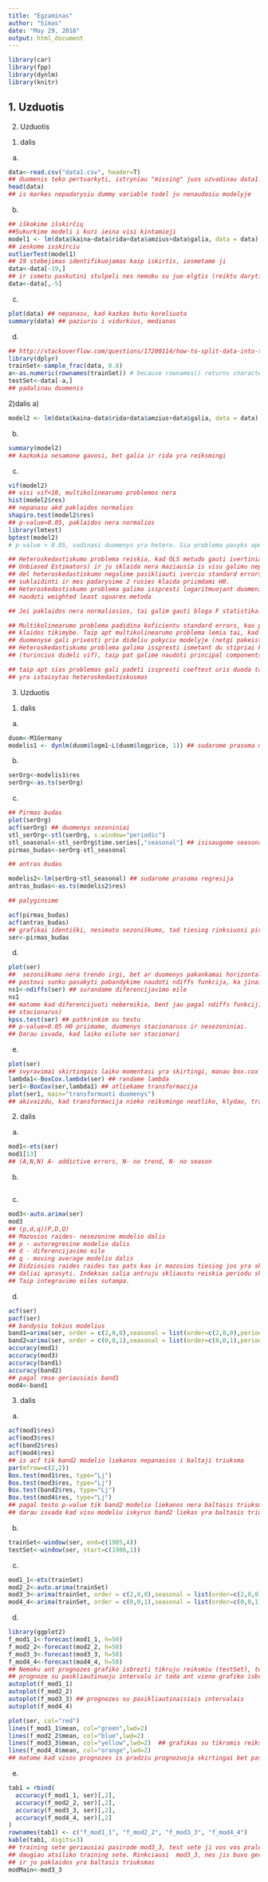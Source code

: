 ---
title: "Egzaminas"
author: "Simas"
date: "May 29, 2016"
output: html_document
---

```{r,message=FALSE}
library(car)
library(fpp)
library(dynlm)
library(knitr)
```
1. Uzduotis
-

2. Uzduotis 
1) dalis
a)

```{r}
data<-read.csv("data1.csv", header=T)
## duomenis teko pertvarkyti, istryniau "missing" juos uzvadinau data1.csv
head(data)
## is markes nepadarysiu dummy variable todel ju nenaudosiu modelyje
```

b)

```{r}
## iškokime išskirčių 
##Sukurkime modeli i kuri ieina visi kintamieji
model1 <- lm(data$kaina~data$rida+data$amzius+data$galia, data = data)
## ieskome isskirciu
outlierTest(model1)
## 19 stebejimas identifikuojamas kaip iskirtis, iesmetame ji
data<-data[-19,]
## ir ismetu paskutini stulpeli nes nemoku su juo elgtis (reiktu daryti zymini kintamaji)
data<-data[,-5]
```

c)

```{r}
plot(data) ## nepanasu, kad kazkas butu koreliuota
summary(data) ## paziuriu i vidurkius, medianas
```

d)

```{r}
## http://stackoverflow.com/questions/17200114/how-to-split-data-into-training-testing-sets-using-s## ample-function-in-r-program is cia paemiau duomenu padalinima
library(dplyr)
trainSet<-sample_frac(data, 0.8)
a<-as.numeric(rownames(trainSet)) # because rownames() returns character
testSet<-data[-a,]
## padalinau duomenis
```

2)dalis
a)

```{r}
model2 <- lm(data$kaina~data$rida+data$amzius+data$galia, data = data)
```

b)

```{r}
summary(model2)
## kazkokia nesamone gavosi, bet galia ir rida yra reiksmingi
```

c)

```{r}
vif(model2)
## visi vif<10, multikolinearumo problemos nera
hist(model2$res)
## nepanasu akd paklaidos normalios
shapiro.test(model2$res)
## p-value>0.05, paklaidos nera normalios
library(lmtest)
bptest(model2)
# p-value > 0.05, vadinasi duomenys yra hetero. Sia problema pavyks apeiti su coeftest

## Heteroskedastiskumo problema reiskia, kad OLS metudo gauti ivertiniai nera BLUE ( Best Linear 
## Unbiased Estimators) ir ju sklaida nera maziausia is visu galimu nepaslinktu iverciu. Taip pat
## del heteroskedastiskumo negalime pasikliauti iverciu standard errors, kuriu paslinktumas gali
## suklaidinti ir mes padarysime 2 rusies klaida priimdami H0.
## Heteroskedastiskumo problema galima isspresti logaritmuojant duomenis, 
## naudoti weighted least squares metoda

## Jei paklaidos nera normaliosios, tai galim gauti bloga F statistika. Taip pat mes nebegalime    ## teigti, kad koficientai turi t- pasiskirstyma. 

## Multikolinearumo problema padidina koficientu standard errors, kas padidina antros rusies 
## klaidos tikimybe. Taip apt multikolinearumo problema lemia tai, kad smulkus pakeitimai 
## duomenyse gali privesti prie dideliu pokyciu modelyje (netgi pakeisti ivercio zenkla).
## Heteroskedastiskumo problema galima isspresti ismetant du stipriai koreliuotus kintamuosius 
## (turincius dideli vif), taip pat galime naudoti principal components arba  Partial Least Squares ## Regression (PLS), dar galime naudoti kintamuju skirtumus su funkcija d().

## taip apt sias problemas gali padeti isspresti coeftest uris duoda ta pati ka ir summary, tik kad
## yra istaisytas heteroskedastiskusmas
```

3. Uzduotis
1) dalis
a)

```{r}
duom<-M1Germany
modelis1 <- dynlm(duom$logm1~L(duom$logprice, 1)) ## sudarome prasoma modeli
```

b)

```{r}
serOrg<-modelis1$res
serOrg<-as.ts(serOrg)
```

c)

```{r}
## Pirmas budas
plot(serOrg)
acf(serOrg) ## duomenys sezoniniai
stl_serOrg<-stl(serOrg, s.window="periodic")
stl_seasonal<-stl_serOrg$time.series[,"seasonal"] ## isisaugome seasonal stulpeli
pirmas_budas<-serOrg-stl_seasonal

## antras budas

modelis2<-lm(serOrg~stl_seasonal) ## sudarome prasoma regresija
antras_budas<-as.ts(modelis2$res)

## palyginsime

acf(pirmas_budas)
acf(antras_budas)
## grafikai identiški, nesimato sezoniškumo, tad tiesiog rinksiuosi pirmąjį
ser<-pirmas_budas
```

d)

```{r}
plot(ser) 
##  sezoniškumo nėra trendo irgi, bet ar duomenys pakankamai horizontalus ir ar ju variacija 
## pastovi sunku pasakyti pabandykime naudoti ndiffs funkcija, ka jinai sakys
ns1<-ndiffs(ser) ## surandame diferencijavimo eile
ns1
## matome kad diferencijuoti nebereikia, bent jau pagal ndiffs funkcij1 (tikriausiai duomenys 
## stacionarus)
kpss.test(ser) ## patkrinkim su testu
## p-value>0.05 H0 priimame, duomenys stacionaruss ir nesezoniniai.
## Darau isvada, kad laiko eilute ser stacionari
```

e) 

```{r}
plot(ser) 
## svyravimai skirtingais laiko momentasi yra skirtingi, manau box.cox būtų naudinga.
lambda1<-BoxCox.lambda(ser) ## randame lambda
ser1<-BoxCox(ser,lambda1) ## atliekame transformacija
plot(ser1, main="transformuoti duomenys")
## akivaizdu, kad transformacija nieko reiksmingo neatliko, klydau, transformacijos nereikia
```


2) dalis
a)

```{r}
mod1<-ets(ser)
mod1[13]
## (A,N,N) A- addictive errors, N- no trend, N- no season

```

b)

```{r}

```

c)

```{r}
mod3<-auto.arima(ser)
mod3
## (p,d,q)(P,D,Q)
## Mazosios raides- nesezonine modelio dalis
## p - autoregresine modelio dalis
## d - diferencijavimo eile
## q - moving average modelio dalis
## Didziosios raides raides tas pats kas ir mazosios tiesiog jos yra skirtos sezoniniai modelio 
## daliai aprasyti. Indeksas salia antruju skliaustu reiskia periodu skaiciu per sezona.
## Taip integravimo eiles sutampa.
```

d)

```{r}
acf(ser)
pacf(ser)
## bandysiu tokius modelius
band1=arima(ser, order = c(2,0,0),seasonal = list(order=c(2,0,0),period=4))
band2=arima(ser, order = c(0,0,1),seasonal = list(order=c(0,0,1),period=4))
accuracy(mod1)
accuracy(mod3)
accuracy(band1)
accuracy(band2)
## pagal rmse geriausiais band1
mod4<-band1
```

3) dalis
a)

```{r}
acf(mod1$res)
acf(mod3$res)
acf(band2$res)
acf(mod4$res)
## is acf tik band2 modelio liekanos nepanasios i baltaji triuksma
par(mfrow=c(2,2))
Box.test(mod1$res, type="Lj")
Box.test(mod3$res, type="Lj")
Box.test(band2$res, type="Lj")
Box.test(mod4$res, type="Lj")
## pagal testo p-value tik band2 modelio liekanos nera baltasis triuksmas
## darau isvada kad visu modeliu iskyrus band2 liekas yra baltasis triuksmas
```

b)

```{r}
trainSet<-window(ser, end=c(1985,4))
testSet<-window(ser, start=c(1986,1))
```

c)

```{r}
mod1_1<-ets(trainSet)
mod2_2<-auto.arima(trainSet)
mod3_3<-arima(trainSet, order = c(2,0,0),seasonal = list(order=c(2,0,0),period=4))
mod4_4<-arima(trainSet, order = c(0,0,1),seasonal = list(order=c(0,0,1),period=4))
```

d)

```{r}
library(ggplot2)
f_mod1_1<-forecast(mod1_1, h=50)
f_mod2_2<-forecast(mod2_2, h=50)
f_mod3_3<-forecast(mod3_3, h=50)
f_mod4_4<-forecast(mod4_4, h=50)
## Nemoku ant prognozes grafiko isbrezti tikruju reiksmiu (testSet), todel isbresiu atskirai 
## prognoze su paskliautinuoju intervalu ir tada ant vieno grafiko isbresiu kaip kiekviena prognoze ## prognozuoja lyginant su tikromis reiksmemis
autoplot(f_mod1_1)
autoplot(f_mod2_2)
autoplot(f_mod3_3) ## prognozes su pasikliautinaisiais intervalais
autoplot(f_mod4_4)

plot(ser, col="red")
lines(f_mod1_1$mean, col="green",lwd=2)
lines(f_mod2_2$mean, col="blue",lwd=2)
lines(f_mod3_3$mean, col="yellow",lwd=2)  ## grafikas su tikromis reiksmemis ir prognozemis
lines(f_mod4_4$mean, col="orange",lwd=2)
## matome kad visos prognozes is pradziu prognozuoja skirtingai bet paskui prognozes sueina i dvi ## skirtingas konstantas
```

e)

```{r}
tab1 = rbind(
  accuracy(f_mod1_1, ser)[,2],
  accuracy(f_mod2_2, ser)[,2],
  accuracy(f_mod3_3, ser)[,2],
  accuracy(f_mod4_4, ser)[,2]
)
rownames(tab1) <- c("f_mod1_1", "f_mod2_2", "f_mod3_3", "f_mod4_4")
kable(tab1, digits=3)
## training sete geriausiai pasirode mod3_3, test sete ji vos vos pralenke mod4_4 bet pastarasis 
## daugiau atsiliko training sete. Rinkciausi  mod3_3, nes jis buvo geriausias ir pagal accuracy
## ir jo paklaidos yra baltasis triuksmas
modMain<-mod3_3
```
